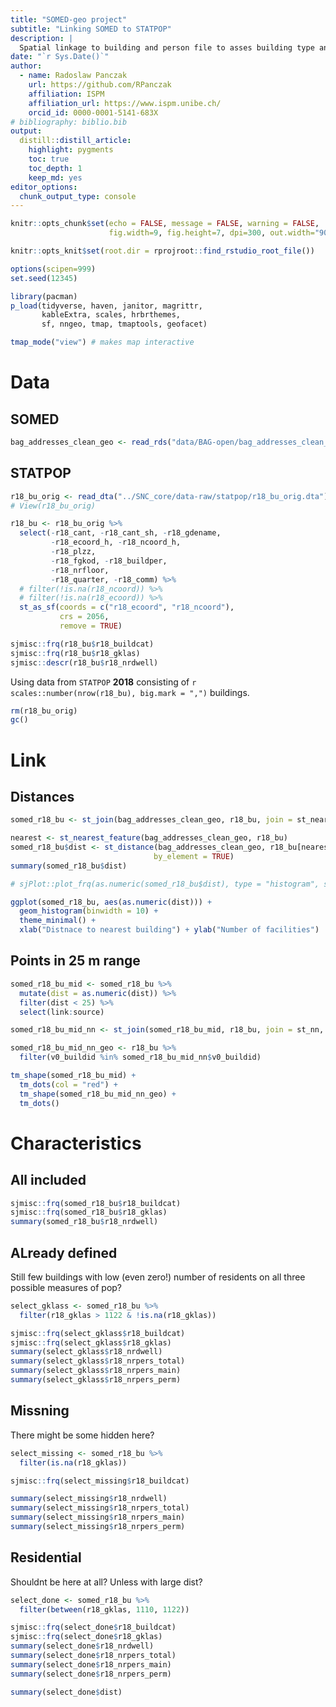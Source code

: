 ```yaml
---
title: "SOMED-geo project"
subtitle: "Linking SOMED to STATPOP"
description: |
  Spatial linkage to building and person file to asses building type and population distribution.
date: "`r Sys.Date()`"
author:
  - name: Radoslaw Panczak 
    url: https://github.com/RPanczak
    affiliation: ISPM
    affiliation_url: https://www.ispm.unibe.ch/
    orcid_id: 0000-0001-5141-683X
# bibliography: biblio.bib
output:
  distill::distill_article:
    highlight: pygments
    toc: true
    toc_depth: 1
    keep_md: yes
editor_options: 
  chunk_output_type: console
---
```


<!-- ------------------------------------------------------------ --> 

```r
knitr::opts_chunk$set(echo = FALSE, message = FALSE, warning = FALSE, 
                      fig.width=9, fig.height=7, dpi=300, out.width="900px", out.height="700px")

knitr::opts_knit$set(root.dir = rprojroot::find_rstudio_root_file())

options(scipen=999)
set.seed(12345)

library(pacman) 
p_load(tidyverse, haven, janitor, magrittr, 
       kableExtra, scales, hrbrthemes,
       sf, nngeo, tmap, tmaptools, geofacet)

tmap_mode("view") # makes map interactive
```

# Data

## SOMED 

```r
bag_addresses_clean_geo <- read_rds("data/BAG-open/bag_addresses_clean_geo.Rds")
```

## STATPOP

```r
r18_bu_orig <- read_dta("../SNC_core/data-raw/statpop/r18_bu_orig.dta")
# View(r18_bu_orig)

r18_bu <- r18_bu_orig %>% 
  select(-r18_cant, -r18_cant_sh, -r18_gdename, 
         -r18_ecoord_h, -r18_ncoord_h, 
         -r18_plzz,
         -r18_fgkod, -r18_buildper, 
         -r18_nrfloor, 
         -r18_quarter, -r18_comm) %>% 
  # filter(!is.na(r18_ncoord)) %>% 
  # filter(!is.na(r18_ecoord)) %>% 
  st_as_sf(coords = c("r18_ecoord", "r18_ncoord"), 
           crs = 2056,
           remove = TRUE)

sjmisc::frq(r18_bu$r18_buildcat)
sjmisc::frq(r18_bu$r18_gklas)
sjmisc::descr(r18_bu$r18_nrdwell)
```

Using data from `STATPOP` **2018** consisting of `r scales::number(nrow(r18_bu), big.mark = ",")` buildings.

```r
rm(r18_bu_orig)
gc()
```

# Link

## Distances 

```r
somed_r18_bu <- st_join(bag_addresses_clean_geo, r18_bu, join = st_nearest_feature)

nearest <- st_nearest_feature(bag_addresses_clean_geo, r18_bu)
somed_r18_bu$dist <- st_distance(bag_addresses_clean_geo, r18_bu[nearest, ], 
                                by_element = TRUE)
summary(somed_r18_bu$dist)

# sjPlot::plot_frq(as.numeric(somed_r18_bu$dist), type = "histogram", show.mean = TRUE)

ggplot(somed_r18_bu, aes(as.numeric(dist))) + 
  geom_histogram(binwidth = 10) + 
  theme_minimal() +
  xlab("Distnace to nearest building") + ylab("Number of facilities")
```

## Points in 25 m range 

```r
somed_r18_bu_mid <- somed_r18_bu %>% 
  mutate(dist = as.numeric(dist)) %>% 
  filter(dist < 25) %>% 
  select(link:source)

somed_r18_bu_mid_nn <- st_join(somed_r18_bu_mid, r18_bu, join = st_nn, k = 5) 

somed_r18_bu_mid_nn_geo <- r18_bu %>% 
  filter(v0_buildid %in% somed_r18_bu_mid_nn$v0_buildid)

tm_shape(somed_r18_bu_mid) +
  tm_dots(col = "red") +
  tm_shape(somed_r18_bu_mid_nn_geo) +
  tm_dots()
```


# Characteristics

## All included

```r
sjmisc::frq(somed_r18_bu$r18_buildcat)
sjmisc::frq(somed_r18_bu$r18_gklas)
summary(somed_r18_bu$r18_nrdwell)
```

## ALready defined 

Still few buildings with low (even zero!) number of residents on all three possible measures of pop?

```r
select_gklass <- somed_r18_bu %>% 
  filter(r18_gklas > 1122 & !is.na(r18_gklas))

sjmisc::frq(select_gklass$r18_buildcat)
sjmisc::frq(select_gklass$r18_gklas)
summary(select_gklass$r18_nrdwell)
summary(select_gklass$r18_nrpers_total)
summary(select_gklass$r18_nrpers_main)
summary(select_gklass$r18_nrpers_perm)
```

## Missning

There might be some hidden here?

```r
select_missing <- somed_r18_bu %>% 
  filter(is.na(r18_gklas))

sjmisc::frq(select_missing$r18_buildcat)

summary(select_missing$r18_nrdwell)
summary(select_missing$r18_nrpers_total)
summary(select_missing$r18_nrpers_main)
summary(select_missing$r18_nrpers_perm)
```


## Residential 

Shouldnt be here at all? Unless with large dist?

```r
select_done <- somed_r18_bu %>% 
  filter(between(r18_gklas, 1110, 1122)) 

sjmisc::frq(select_done$r18_buildcat)
sjmisc::frq(select_done$r18_gklas)
summary(select_done$r18_nrdwell)
summary(select_done$r18_nrpers_total)
summary(select_done$r18_nrpers_main)
summary(select_done$r18_nrpers_perm)

summary(select_done$dist)
```
